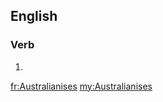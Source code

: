 ==English==

===Verb===
{{head|en|verb form}}

# {{en-third-person singular of|Australianise}}

[[fr:Australianises]]
[[my:Australianises]]
